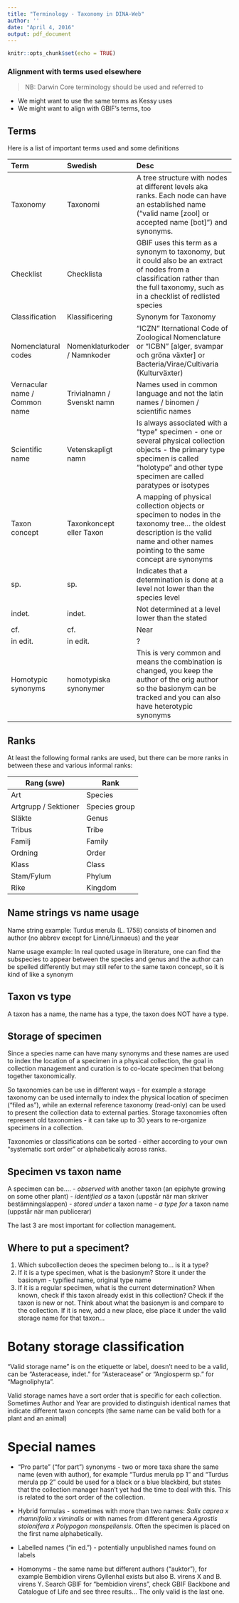 ```yaml
---
title: "Terminology - Taxonomy in DINA-Web"
author: ''
date: "April 4, 2016"
output: pdf_document
---
```


```r
knitr::opts_chunk$set(echo = TRUE)
```

### Alignment with terms used elsewhere

> NB: Darwin Core terminology should be used and referred to

* We might want to use the same terms as Kessy uses
* We might want to align with GBIF's terms, too


## Terms

Here is a list of important terms used and some definitions

Term | Swedish | Desc
:---------|:-------------|:--------------------------------------------
Taxonomy | Taxonomi | A tree structure with nodes at different levels aka ranks. Each node can have an established name ("valid name [zool] or accepted name [bot]") and synonyms. 
Checklist | Checklista | GBIF uses this term as a synonym to taxonomy, but it could also be an extract of nodes from a classification rather than the full taxonomy, such as in a checklist of redlisted species
Classification | Klassificering | Synonym for Taxonomy
Nomenclatural codes | Nomenklaturkoder / Namnkoder | "ICZN" Iternational Code of Zoological Nomenclature or "ICBN" [alger, svampar och gröna växter] or Bacteria/Virae/Cultivaria (Kulturväxter)
Vernacular name / Common name | Trivialnamn / Svenskt namn | Names used in common language and not the latin names / binomen / scientific names
Scientific name | Vetenskapligt namn| Is always associated with a "type" specimen - one or several physical collection objects - the primary type specimen is called "holotype" and other type specimen are called paratypes or isotypes
Taxon concept | Taxonkoncept eller Taxon | A mapping of physical collection objects or specimen to nodes in the taxonomy tree... the oldest description is the valid name and other names pointing to the same concept are synonyms
sp. | sp. | Indicates that a determination is done at a level not lower than the species level
indet. | indet. | Not determined at a level lower than the stated
cf. | cf. | Near
in edit. | in edit. | ?
Homotypic synonyms| homotypiska synonymer | This is very common and means the combination is changed, you keep the author of the orig author so the basionym can be tracked and you can also have heterotypic synonyms


## Ranks

At least the following formal ranks are used, but there can be more ranks in between these and various informal ranks:

Rang (swe) | Rank
-----|------
Art | Species
Artgrupp / Sektioner | Species group | Informal rank
Släkte | Genus
Tribus | Tribe
Familj | Family
Ordning | Order
Klass | Class
Stam/Fylum | Phylum
Rike | Kingdom

## Name strings vs name usage

Name string example: Turdus merula (L. 1758) consists of binomen and author (no abbrev except for Linné/Linnaeus) and the year

Name usage example: In real quoted usage in literature, one can find the subspecies to appear between the species and genus and the author can be spelled differently but may still refer to the same taxon concept, so it is kind of like a synonym

## Taxon vs type

A taxon has a name, the name has a type, the taxon does NOT have a type.

## Storage of specimen

Since a species name can have many synonyms and these names are used to index the location of a specimen in a physical collection, the goal in collection management and curation is to co-locate specimen that belong together taxonomically.

So taxonomies can be use in different ways - for example a storage taxonomy can be used internally to index the physical location of specimen ("filed as"), while an external reference taxonomy (read-only) can be used to present the collection data to external parties. Storage taxonomies often represent old taxonomies - it can take up to 30 years to re-organize specimens in a collection.

Taxonomies or classifications can be sorted - either according to your own "systematic sort order" or alphabetically across ranks.

## Specimen vs taxon name

A specimen can be....
  - *observed with* another taxon (an epiphyte growing on some other plant)
  - *identified as* a taxon (uppstår när man skriver bestämningslappen)
  - *stored under* a taxon name
  - *a type for* a taxon name (uppstår när man publicerar)
  
The last 3 are most important for collection management.

## Where to put a speciment?

1. Which subcollection deoes the specimen belong to... is it a type?
2. If it is a type specimen, what is the basionym? Store it under the basionym - typified name, original type name
3. If it is a regular specimen, what is the current determination? When known, check if this taxon already exist in this collection? Check if the taxon is new or not. Think about what the basionym is and compare to the collection. If it is new, add a new place, else place it under the valid storage name for that taxon...

# Botany storage classification

"Valid storage name" is on the etiquette or label, doesn't need to be a valid, can be "Asteracease, indet." for "Asteracease" or "Angiosperm sp." for "Magnoliphyta".

Valid storage names have a sort order that is specific for each collection. Sometimes Author and Year are provided to distinguish identical names that indicate different taxon concepts (the same name can be valid both for a plant and an animal)

# Special names

* "Pro parte" ("for part") synonyms - two or more taxa share the same name (even with author), for example "Turdus merula pp 1" and "Turdus merula pp 2" could be used for a black or a blue blackbird, but states that the collection manager hasn't yet had the time to deal with this. This is related to the sort order of the collection.

* Hybrid formulas - sometimes with more than two names: *Salix caprea x rhamnifolia x viminalis* or with names from different genera *Agrostis stolonifera x Polypogon monspeliensis*. Often the specimen is placed on the first name alphabetically.

* Labelled names ("in ed.") - potentially unpublished names found on labels

* Homonyms - the same name but different authors ("auktor"), for example Bembidion virens Gyllenhal exists but also B. virens X and B. virens Y. Search GBIF for "bembidion virens", check GBIF Backbone and Catalogue of Life and see three results... The only valid is the last one.

